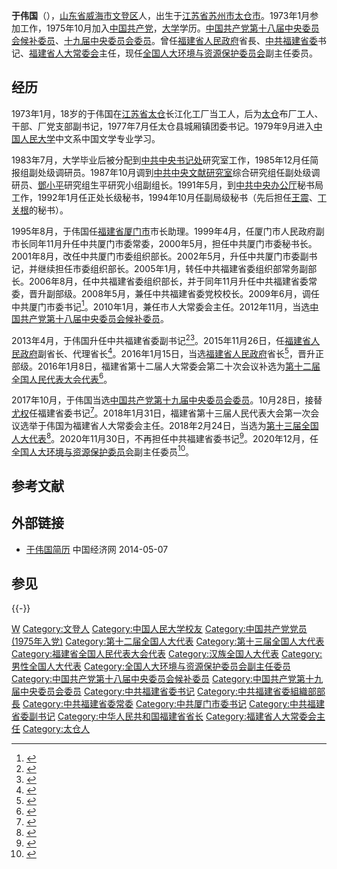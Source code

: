 {{Infobox_officeholder
| name = 于偉國
| image = 
| image name = 
| width = 
| office = {{CPC/logo}}[[中国共产党福建省委员会|中国共产党福建省委员会]]书记
| term_start = 2017年10月28日
| term_end = 2020年11月30日
| deputy = 
| general_secretary = [[习近平|习近平]]
| predecessor = [[尤权|尤权]]
| successor = [[尹力_(官员)|尹力]]
| office1 = {{中华人民共和国国徽}}[[福建省人民代表大会常务委员会|福建省人民代表大会常务委员会]]主任
| term_start1 = 2018年1月31日
| term_end1 = 2021年1月21日
| predecessor1 = [[尤权|尤权]]
| successor1 = [[尹力_(官员)|尹力]]
| office2 = {{中华人民共和国国徽}}[[福建省人民政府|福建省人民政府]]省长
| term_start2 = 2016年1月15日
| term_end2 = 2018年1月2日<br><span style="font-size:smaller;">代理：2015年11月26日－2016年1月15日</span>
| predecessor2 = [[蘇樹林|蘇樹林]]
| successor2 = [[唐登傑|唐登傑]]
| sex = 男
| different name = 
| nationality = {{PRC}}
| party = {{CPC}}
| Native place = [[山東省|山東]][[文登區|文登]]
| date of birth = {{birth year and age|1955|10}}
| place of birth = {{PRC}}[[江苏省|江苏]][[太仓市|太仓]]
| date of death = 
| place of death = 
| spouse = 
| relatives = 
| educate = [[中國人民大學|中國人民大學]][[中文|中文]]系[[中國文學|中國文學]]專業
| past = 
}}
'''于伟国'''（{{bd|1955年|10月|catIdx=Y于}}），[[山东省|山东省]][[威海市|威海市]][[文登区|文登区]]人，出生于[[江苏省|江苏省]][[苏州市|苏州市]][[太仓市|太仓市]]。1973年1月参加工作，1975年10月加入[[中国共产党|中国共产党]]，[[大学|大学]]学历。[[中国共产党第十八届中央委员会候补委员列表|中国共产党第十八届中央委员会候补委员]]、[[中国共产党第十九届中央委员会委员|十九届中央委员会委员]]。曾任[[福建省人民政府|福建省人民政府]]省長、[[中共福建省委|中共福建省委]]书记、[[福建省人民代表大会常务委员会|福建省人大常委会]]主任，现任[[全国人大环境与资源保护委员会|全国人大环境与资源保护委员会]]副主任委员。

==经历==
1973年1月，18岁的于伟国在[[江苏省|江苏省]][[太仓市|太仓]]长江化工厂当工人，后为[[太仓市|太仓]]布厂工人、干部、厂党支部副书记，1977年7月任太仓县城厢镇团委书记。1979年9月进入[[中国人民大学|中国人民大学]]中文系中国文学专业学习。

1983年7月，大学毕业后被分配到[[中国共产党中央书记处|中共中央书记处]]研究室工作，1985年12月任简报组副处级调研员。1987年10月调到[[中共中央文献研究室|中共中央文献研究室]]综合研究组任副处级调研员、[[鄧小平|鄧小平]]研究组生平研究小组副组长。1991年5月，到[[中共中央办公厅|中共中央办公厅]]秘书局工作，1992年1月任正处长级秘书，1994年10月任副局级秘书（先后担任[[王震|王震]]、[[丁关根|丁关根]]的秘书）。

1995年8月，于伟国任[[福建省|福建省]][[厦门市|厦门市]]市长助理。1999年4月，任厦门市人民政府副市长同年11月升任中共厦门市委常委，2000年5月，担任中共厦门市委秘书长。2001年8月，改任中共厦门市委组织部长。2002年5月，升任中共厦门市委副书记，并继续担任市委组织部长。2005年1月，转任中共福建省委组织部常务副部长。2006年8月，任中共福建省委组织部长，并于同年11月升任中共福建省委常委，晋升副部级。2008年5月，兼任中共福建省委党校校长。2009年6月，调任中共厦门市委书记<ref>{{cite web|url=http://news.qq.com/a/20090610/001243.htm|title=于伟国任中共厦门市委书记|publisher=腾讯网|accessdate=2009-06-10|archive-date=2009-06-17|archive-url=https://web.archive.org/web/20090617054334/http://news.qq.com/a/20090610/001243.htm|dead-url=no}}</ref>。2010年1月，兼任市人大常委会主任。2012年11月，当选[[中国共产党第十八届中央委员会候补委员|中国共产党第十八届中央委员会候补委员]]。

2013年4月，于伟国升任中共福建省委副书记<ref>{{cite web|url=http://district.ce.cn/newarea/sddy/201304/24/t20130424_24320397.shtml|title=于伟国任福建省委副书记|publisher=中国经济网|accessdate=2013-04-24|archive-date=2013-05-13|archive-url=https://web.archive.org/web/20130513164444/http://district.ce.cn/newarea/sddy/201304/24/t20130424_24320397.shtml|dead-url=no}}</ref><ref>{{cite web|url=http://news.takungpao.com/mainland/focus/2013-04/1565321.html|title=于伟国任福建省委副书记 曾与三位常委有交集|publisher=大公网|accessdate=2013-04-22|archive-date=2013-04-24|archive-url=https://web.archive.org/web/20130424005757/http://news.takungpao.com/mainland/focus/2013-04/1565321.html|dead-url=no}}</ref>。2015年11月26日，任[[福建省人民政府|福建省人民政府]]副省长、代理省长<ref>{{cite web|url=http://www.thepaper.cn/newsDetail_forward_1401499|title=福建省委副书记于伟国任福建代省长，补缺苏树林|publisher=澎湃新闻|accessdate=2015-11-25|archive-date=2015-11-26|archive-url=https://web.archive.org/web/20151126175041/http://www.thepaper.cn/newsDetail_forward_1401499|dead-url=no}}</ref>。2016年1月15日，当选[[福建省人民政府|福建省人民政府]]省长<ref>{{cite web|url=http://www.thepaper.cn/newsDetail_forward_1420922|title=于伟国当选福建省省长，去年11月出任代省长|publisher=澎湃新闻|accessdate=2016-01-15|archive-date=2016-01-17|archive-url=https://web.archive.org/web/20160117235215/http://www.thepaper.cn/newsDetail_forward_1420922|dead-url=no}}</ref>，晋升正部级。2016年1月8日，福建省第十二届人大常委会第二十次会议补选为[[第十二届全国人民代表大会代表名单|第十二届全国人民代表大会代表]]<ref>{{cite news|title=第十二届全国人民代表大会常务委员会代表资格审查委员会关于个别代表的代表资格的报告（2016年2月26日第十二届全国人民代表大会常务委员会第十九次会议通过）|url=http://www.npc.gov.cn/wxzl/gongbao/2016-06/03/content_1993633.htm|accessdate=2016-07-25|newspaper=中国人大网|archive-date=2016-08-28|archive-url=https://web.archive.org/web/20160828185757/http://www.npc.gov.cn/wxzl/gongbao/2016-06/03/content_1993633.htm|dead-url=no}}</ref>。

2017年10月，于伟国当选[[中国共产党第十九届中央委员会委员|中国共产党第十九届中央委员会委员]]。10月28日，接替[[尤权|尤权]]任福建省委书记<ref>{{cite web|url=http://news.xinhuanet.com/2017-10/28/c_1121870460.htm|title=广东等4省省委主要负责同志职务调整|accessdate=2017-10-28|author=|date=2017-10-28|publisher=新华网|archive-date=2017-10-28|archive-url=https://web.archive.org/web/20171028201153/http://news.xinhuanet.com/2017-10/28/c_1121870460.htm|dead-url=no}}</ref>。2018年1月31日，福建省第十三届人民代表大会第一次会议选举于伟国为福建省人大常委会主任。2018年2月24日，当选为[[第十三届全国人大代表|第十三届全国人大代表]]<ref>{{Cite web|title=（受权发布）中华人民共和国第十三届全国人民代表大会代表名单-中新网|url=http://www.chinanews.com/gn/2018/02-25/8453959.shtml|accessdate=2021-02-13|work=中新网|archive-date=2018-02-27|archive-url=https://web.archive.org/web/20180227031724/http://www.chinanews.com/gn/2018/02-25/8453959.shtml|dead-url=no}}</ref>。2020年11月30日，不再担任中共福建省委书记<ref>{{cite web|url=http://district.ce.cn/newarea/sddy/202012/01/t20201201_36068651.shtml|title=尹力任福建省委书记 于伟国不再担任|publisher=中国经济网|date=2020-12-01|accessdate=2020-12-01|archive-date=2021-03-02|archive-url=https://web.archive.org/web/20210302171424/https://p.wts.xinwen.cn/dot-wts/spm.js|dead-url=no}}</ref>。2020年12月，任[[全国人大环境与资源保护委员会|全国人大环境与资源保护委员会]]副主任委员<ref>{{cite web |title=全国人民代表大会常务委员会任命名单 |url=http://www.npc.gov.cn/npc/c30834/202012/c97d39be2cfb42fa954e8cdd35051c7a.shtml |website=中国人大网 |accessdate=2020-12-26 |date=2020-12-26 |archive-date=2021-01-18 |archive-url=https://web.archive.org/web/20210118053613/http://www.npc.gov.cn/npc/c30834/202012/c97d39be2cfb42fa954e8cdd35051c7a.shtml }}</ref>。

==参考文献==
{{reflist|3}}
==外部链接==
*[http://district.ce.cn/newarea/sddy/201305/16/t20130516_24388337_1.shtml 于伟国简历 ]{{Wayback|url=http://district.ce.cn/newarea/sddy/201305/16/t20130516_24388337_1.shtml |date=20200524162656 }} 中国经济网 2014-05-07
==参见==
{{-}}
{{start box}}
{{s-ppo|{{cpc}}}}
{{s-before|[[尤权|尤权]]}}
{{s-title|[[中国共产党福建省委员会|中国共产党福建省委员会]]书记|2017年10月－2020年11月}}
{{s-after|[[尹力_(官员)|尹力]]}}
{{s-before|[[陈文清|陈文清]]}}
{{s-title|[[中国共产党福建省委员会|中国共产党福建省委员会]]专职副书记|2013年4月－2015年11月}}
{{s-after|[[倪岳峰|倪岳峰]]}}
{{s-before|[[何立峰|何立峰]]}}
{{s-title|[[中国共产党|中国共产党]][[厦门市|厦门市]]委员会书记|2009年6月－2013年5月}}
{{s-after|[[王蒙徽|王蒙徽]]}}
{{s-before|[[李宏_(中央巡视组)|李宏]]}}
{{s-title|[[中国共产党福建省委员会|中国共产党福建省委员会]]组织部部长|2006年11月－2009年6月}}
{{s-after|[[于广洲|于广洲]]}}
{{s-par|prc-lpc}}
{{s-before|[[尤权|尤权]]}}
{{s-title|[[福建省人民代表大会常务委员会|福建省人民代表大会常务委员会]]主任|2018年1月－2021年1月}}
{{s-after|[[尹力_(官员)|尹力]]}}
{{s-gov|prc}}
{{s-before|[[苏树林|苏树林]]}}
{{s-title|[[福建省人民政府|福建省人民政府]]省长|2016年1月－2018年1月}}
{{s-after|[[唐登杰|唐登杰]]}}
{{end box}}
{{中华人民共和国福建省正职领导人}}
{{福建行政长官}}
{{Authority control}}

{{DEFAULTSORT:Y}}
[[Category:于姓|W]]
[[Category:文登人|Category:文登人]]
[[Category:中国人民大学校友|Category:中国人民大学校友]]
[[Category:中国共产党党员_(1975年入党)|Category:中国共产党党员 (1975年入党)]]
[[Category:第十二届全国人大代表|Category:第十二届全国人大代表]]
[[Category:第十三届全国人大代表|Category:第十三届全国人大代表]]
[[Category:福建省全国人民代表大会代表|Category:福建省全国人民代表大会代表]]
[[Category:汉族全国人大代表|Category:汉族全国人大代表]]
[[Category:男性全国人大代表|Category:男性全国人大代表]]
[[Category:全国人大环境与资源保护委员会副主任委员|Category:全国人大环境与资源保护委员会副主任委员]]
[[Category:中国共产党第十八届中央委员会候补委员|Category:中国共产党第十八届中央委员会候补委员]]
[[Category:中国共产党第十九届中央委员会委员|Category:中国共产党第十九届中央委员会委员]]
[[Category:中共福建省委书记|Category:中共福建省委书记]]
[[Category:中共福建省委組織部部長|Category:中共福建省委組織部部長]]
[[Category:中共福建省委常委|Category:中共福建省委常委]]
[[Category:中共厦门市委书记|Category:中共厦门市委书记]]
[[Category:中共福建省委副书记|Category:中共福建省委副书记]]
[[Category:中华人民共和国福建省省长|Category:中华人民共和国福建省省长]]
[[Category:福建省人大常委会主任|Category:福建省人大常委会主任]]
[[Category:太仓人|Category:太仓人]]